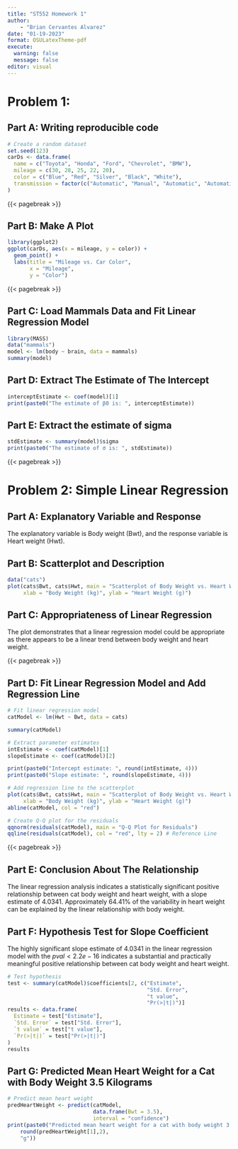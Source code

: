 ```yaml
---
title: "ST552 Homework 1"
author: 
    - "Brian Cervantes Alvarez"
date: "01-19-2023"
format: OSULatexTheme-pdf
execute: 
  warning: false
  message: false
editor: visual
---
```


# Problem 1:

## Part A: Writing reproducible code

```r
# Create a random dataset
set.seed(123) 
carDs <- data.frame(
  name = c("Toyota", "Honda", "Ford", "Chevrolet", "BMW"),
  mileage = c(30, 28, 25, 22, 20),
  color = c("Blue", "Red", "Silver", "Black", "White"),
  transmission = factor(c("Automatic", "Manual", "Automatic", "Automatic", "Manual"))
)
```

{{< pagebreak >}}

## Part B: Make A Plot
```r
library(ggplot2)
ggplot(carDs, aes(x = mileage, y = color)) +
  geom_point() +
  labs(title = "Mileage vs. Car Color",
       x = "Mileage",
       y = "Color")
```

{{< pagebreak >}}

## Part C: Load Mammals Data and Fit Linear Regression Model

```r
library(MASS)
data("mammals")
model <- lm(body ~ brain, data = mammals)
summary(model)
```

## Part D: Extract The Estimate of The Intercept

```r
interceptEstimate <- coef(model)[1]
print(paste0("The estimate of β0 is: ", interceptEstimate))
```

## Part E: Extract the estimate of sigma

```r
stdEstimate <- summary(model)$sigma
print(paste0("The estimate of σ is: ", stdEstimate))
```


{{< pagebreak >}}

# Problem 2: Simple Linear Regression

## Part A: Explanatory Variable and Response

The explanatory variable is Body weight (Bwt), and the response variable is Heart weight (Hwt).

## Part B: Scatterplot and Description

```r
data("cats")
plot(cats$Bwt, cats$Hwt, main = "Scatterplot of Body Weight vs. Heart Weight",
     xlab = "Body Weight (kg)", ylab = "Heart Weight (g)")
```

## Part C: Appropriateness of Linear Regression

The plot demonstrates that a linear regression model could be appropriate as there appears to be a linear trend between body weight and heart weight.

{{< pagebreak >}}

## Part D: Fit Linear Regression Model and Add Regression Line

```r
# Fit linear regression model
catModel <- lm(Hwt ~ Bwt, data = cats)

summary(catModel)

# Extract parameter estimates
intEstimate <- coef(catModel)[1]
slopeEstimate <- coef(catModel)[2]

print(paste0("Intercept estimate: ", round(intEstimate, 4)))
print(paste0("Slope estimate: ", round(slopeEstimate, 4)))

# Add regression line to the scatterplot
plot(cats$Bwt, cats$Hwt, main = "Scatterplot of Body Weight vs. Heart Weight",
     xlab = "Body Weight (kg)", ylab = "Heart Weight (g)")
abline(catModel, col = "red")

# Create Q-Q plot for the residuals
qqnorm(residuals(catModel), main = "Q-Q Plot for Residuals")
qqline(residuals(catModel), col = "red", lty = 2) # Reference Line

```

{{< pagebreak >}}

## Part E: Conclusion About The Relationship

The linear regression analysis indicates a statistically significant positive relationship between cat body weight and heart weight, with a slope estimate of $4.0341$. Approximately $64.41\%$ of the variability in heart weight can be explained by the linear relationship with body weight.

## Part F: Hypothesis Test for Slope Coefficient

The highly significant slope estimate of $4.0341$ in the linear regression model with the $pval < 2.2e-16$ indicates a substantial and practically meaningful positive relationship between cat body weight and heart weight.

```r
# Test hypothesis
test <- summary(catModel)$coefficients[2, c("Estimate",
                                            "Std. Error",
                                            "t value",
                                            "Pr(>|t|)")]
results <- data.frame(
  Estimate = test["Estimate"],
  `Std. Error` = test["Std. Error"],
  `t value` = test["t value"],
  `Pr(>|t|)` = test["Pr(>|t|)"]
)
results
```

## Part G: Predicted Mean Heart Weight for a Cat with Body Weight 3.5 Kilograms

```r
# Predict mean heart weight
predHeartWeight <- predict(catModel, 
                           data.frame(Bwt = 3.5), 
                           interval = "confidence")
print(paste0("Predicted mean heart weight for a cat with body weight 3.5kg: ",
    round(predHeartWeight[1],2), 
    "g"))
```


